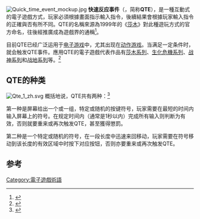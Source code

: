 {{noteTA
|G1=Games
}}
[[File:Quick_time_event_mockup.jpg|right]]
'''快速反应事件'''（{{lang-en|'''Quick Time Events'''}}，简称'''QTE'''），是一種互動式的電子遊戲方式，玩家必須根據畫面指示輸入指令，後續結果會根據玩家輸入指令的正確與否有所不同。QTE的名稱來源為1999年的《[[莎木|莎木]]》對此種遊玩方式的官方命名，往後經推廣成為遊戲界的通稱<ref>{{cite web |title=Full Reactive Eyes Entertainment: Incorporating Quick Time Events into Gameplay |url=http://www.gamasutra.com/view/feature/6240/full_reactive_eyes_entertainment_.php |website=[[Gamasutra|Gamasutra]] |accessdate=2020-04-04 |language=en |date=2011-02-08 |archive-date=2020-11-12 |archive-url=https://web.archive.org/web/20201112025935/https://www.gamasutra.com/view/feature/6240/full_reactive_eyes_entertainment_.php |dead-url=no }}</ref>。

目前QTE已经广泛运用于[[电子游戏|电子游戏]]中，尤其出现在[[动作游戏|动作游戏]]。当满足一定条件时，就会触发QTE事件。應用QTE的電子遊戲代表作品有[[莎木系列|莎木系列]]、[[生化危機系列|生化危機系列]]、[[战神_(动作游戏)|战神系列]]和[[战地系列|战地系列]]等。<ref>{{Cite web | url = https://arstechnica.com/gaming/news/2008/09/quick-time-events-tap-a-if-youre-tired-of-them.ars | title = Quick time events: tap "A" if you're tired of them | publisher = [[Ars_Technica|Ars Technica]] | first = Ben | last = Kuchera | date = 2008-09-19 | access-date = 2011-02-09 | archive-date = 2012-01-20 | archive-url = https://web.archive.org/web/20120120213631/http://arstechnica.com/gaming/news/2008/09/quick-time-events-tap-a-if-youre-tired-of-them.ars | dead-url = no }}</ref>

== QTE的种类 ==
[[File:Qte_1_zh.svg|thumb]]
概括地说，QTE共有两种：<ref>{{cite web | url = http://www.gamasutra.com/view/feature/6240/full_reactive_eyes_entertainment_.php | title = Full Reactive Eyes Entertainment: Incorporating Quick Time Events into Gameplay | publisher = [[Gamasutra|Gamasutra]] | first = Tim | last = Waters | date = 2011-02-08 | access-date = 2011-02-08 | archive-date = 2020-11-12 | archive-url = https://web.archive.org/web/20201112025935/https://www.gamasutra.com/view/feature/6240/full_reactive_eyes_entertainment_.php | dead-url = no }}</ref>

第一种是屏幕给出一个或一组，特定或随机的按键符号，玩家需要在最短的时间内输入屏幕上的符号。在规定时间内（通常是1秒以内）完成所有输入则判断为有效，否则就要重来或再次触发QTE，甚至獲得懲罰。

第二种是一个特定或随机的符号，在一段长度中迅速来回移动，玩家需要在符号移动到该长度的有效区域中时按下对应按钮，否则亦要重来或再次触发QTE。

== 参考 ==
{{reflist}}

{{電子遊戲類型}}
[[Category:電子遊戲術語|Category:電子遊戲術語]]